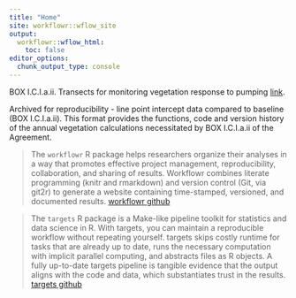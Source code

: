 ```yaml
---
title: "Home"
site: workflowr::wflow_site
output:
  workflowr::wflow_html:
    toc: false
editor_options:
  chunk_output_type: console
---
```


BOX I.C.I.a.ii. Transects for monitoring vegetation response to pumping [link](https://zach-nelson.github.io/wflow-veg/report.html).

Archived for reproducibility -  line point intercept data compared to baseline (BOX I.C.I.a.ii). This format provides the functions, code and version history of the annual vegetation calculations necessitated by BOX I.C.I.a.ii of the Agreement.


>The `workflowr` R package helps researchers organize their analyses in a way that promotes effective project management, reproducibility, collaboration, and sharing of results. Workflowr combines literate programming (knitr and rmarkdown) and version control (Git, via git2r) to generate a website containing time-stamped, versioned, and documented results. [workflowr github](https://github.com/jdblischak/workflowr)

>The `targets` R package is a Make-like pipeline toolkit for statistics and data science in R. With targets, you can maintain a reproducible workflow without repeating yourself. targets skips costly runtime for tasks that are already up to date, runs the necessary computation with implicit parallel computing, and abstracts files as R objects. A fully up-to-date targets pipeline is tangible evidence that the output aligns with the code and data, which substantiates trust in the results. [targets github](https://github.com/ropensci/targets)
